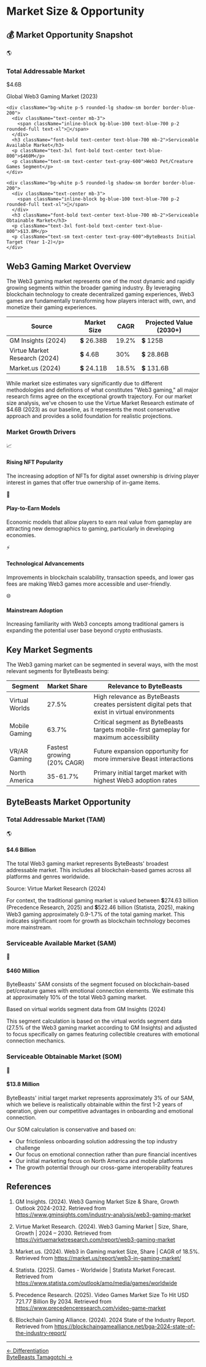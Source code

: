 # Market Size & Opportunity

<div className="bg-gradient-to-r from-blue-50 to-indigo-50 p-6 rounded-lg border border-blue-100 my-6">
  <h2 className="text-2xl font-bold text-blue-800 mb-3">💰 Market Opportunity Snapshot</h2>
  <div className="grid grid-cols-1 md:grid-cols-3 gap-6">
    <div className="bg-white p-5 rounded-lg shadow-sm border border-blue-200">
      <div className="text-center mb-3">
        <span className="inline-block bg-blue-100 text-blue-700 p-2 rounded-full text-xl">🌎</span>
      </div>
      <h3 className="font-bold text-center text-blue-700 mb-2">Total Addressable Market</h3>
      <p className="text-3xl font-bold text-center text-blue-800">$4.6B</p>
      <p className="text-sm text-center text-gray-600">Global Web3 Gaming Market (2023)</p>
    </div>
    
    <div className="bg-white p-5 rounded-lg shadow-sm border border-blue-200">
      <div className="text-center mb-3">
        <span className="inline-block bg-blue-100 text-blue-700 p-2 rounded-full text-xl">🎯</span>
      </div>
      <h3 className="font-bold text-center text-blue-700 mb-2">Serviceable Available Market</h3>
      <p className="text-3xl font-bold text-center text-blue-800">$460M</p>
      <p className="text-sm text-center text-gray-600">Web3 Pet/Creature Games Segment</p>
    </div>
    
    <div className="bg-white p-5 rounded-lg shadow-sm border border-blue-200">
      <div className="text-center mb-3">
        <span className="inline-block bg-blue-100 text-blue-700 p-2 rounded-full text-xl">🚀</span>
      </div>
      <h3 className="font-bold text-center text-blue-700 mb-2">Serviceable Obtainable Market</h3>
      <p className="text-3xl font-bold text-center text-blue-800">$13.8M</p>
      <p className="text-sm text-center text-gray-600">ByteBeasts Initial Target (Year 1-2)</p>
    </div>
  </div>
</div>

## Web3 Gaming Market Overview

The Web3 gaming market represents one of the most dynamic and rapidly growing segments within the broader gaming industry. By leveraging blockchain technology to create decentralized gaming experiences, Web3 games are fundamentally transforming how players interact with, own, and monetize their gaming experiences.

<table className="min-w-full bg-white border border-gray-200 my-6 text-black text-justify">
  <thead>
    <tr className="bg-gradient-to-r from-yellow-500 to-red-500 text-white">
      <th className="py-3 px-4 text-left">Source</th>
      <th className="py-3 px-4 text-left">Market Size</th>
      <th className="py-3 px-4 text-left">CAGR</th>
      <th className="py-3 px-4 text-left">Projected Value (2030+)</th>
    </tr>
  </thead>
  <tbody>
    <tr className="border-t border-gray-200">
      <td className="py-3 px-4 font-bold text-gray-700">GM Insights (2024)</td>
      <td className="py-3 px-4">💲 26.38B</td>
      <td className="py-3 px-4">19.2%</td>
      <td className="py-3 px-4">💲 125B</td>
    </tr>
    <tr className="border-t border-gray-200 bg-yellow-50">
      <td className="py-3 px-4 font-bold text-gray-700">Virtue Market Research (2024)</td>
      <td className="py-3 px-4">💲 4.6B</td>
      <td className="py-3 px-4">30%</td>
      <td className="py-3 px-4">💲 28.86B</td>
    </tr>
    <tr className="border-t border-gray-200">
      <td className="py-3 px-4 font-bold text-gray-700">Market.us (2024)</td>
      <td className="py-3 px-4">💲 24.11B</td>
      <td className="py-3 px-4">18.5%</td>
      <td className="py-3 px-4">💲 131.6B </td>
    </tr>
  </tbody>
</table>

While market size estimates vary significantly due to different methodologies and definitions of what constitutes "Web3 gaming," all major research firms agree on the exceptional growth trajectory. For our market size analysis, we've chosen to use the Virtue Market Research estimate of $4.6B (2023) as our baseline, as it represents the most conservative approach and provides a solid foundation for realistic projections.

### Market Growth Drivers

<div className="grid grid-cols-1 md:grid-cols-2 gap-4 my-6 text-black">
  <div className="bg-white p-4 rounded-lg shadow-sm border border-gray-200">
    <div className="flex items-start">
      <div className="bg-green-100 p-2 rounded-full mr-3">
        <span className="text-green-700 text-xl">📈</span>
      </div>
      <div>
        <h4 className="font-bold text-green-700">Rising NFT Popularity</h4>
        <p>The increasing adoption of NFTs for digital asset ownership is driving player interest in games that offer true ownership of in-game items.</p>
      </div>
    </div>
  </div>
  
  <div className="bg-white p-4 rounded-lg shadow-sm border border-gray-200">
    <div className="flex items-start">
      <div className="bg-green-100 p-2 rounded-full mr-3">
        <span className="text-green-700 text-xl">💸</span>
      </div>
      <div>
        <h4 className="font-bold text-green-700">Play-to-Earn Models</h4>
        <p>Economic models that allow players to earn real value from gameplay are attracting new demographics to gaming, particularly in developing economies.</p>
      </div>
    </div>
  </div>
  
  <div className="bg-white p-4 rounded-lg shadow-sm border border-gray-200">
    <div className="flex items-start">
      <div className="bg-green-100 p-2 rounded-full mr-3">
        <span className="text-green-700 text-xl">⚡</span>
      </div>
      <div>
        <h4 className="font-bold text-green-700">Technological Advancements</h4>
        <p>Improvements in blockchain scalability, transaction speeds, and lower gas fees are making Web3 games more accessible and user-friendly.</p>
      </div>
    </div>
  </div>
  
  <div className="bg-white p-4 rounded-lg shadow-sm border border-gray-200">
    <div className="flex items-start">
      <div className="bg-green-100 p-2 rounded-full mr-3">
        <span className="text-green-700 text-xl">🌐</span>
      </div>
      <div>
        <h4 className="font-bold text-green-700">Mainstream Adoption</h4>
        <p>Increasing familiarity with Web3 concepts among traditional gamers is expanding the potential user base beyond crypto enthusiasts.</p>
      </div>
    </div>
  </div>
</div>

## Key Market Segments

The Web3 gaming market can be segmented in several ways, with the most relevant segments for ByteBeasts being:

<div className="overflow-hidden rounded-lg border border-gray-200 my-6 text-black">
  <table className="min-w-full bg-white">
    <thead>
      <tr className="bg-gradient-to-r from-yellow-500 to-red-500 text-white">
        <th className="py-3 px-4 text-left">Segment</th>
        <th className="py-3 px-4 text-center">Market Share</th>
        <th className="py-3 px-4 text-left">Relevance to ByteBeasts</th>
      </tr>
    </thead>
    <tbody className="divide-y divide-gray-200">
      <tr>
        <td className="py-3 px-4 font-medium">Virtual Worlds</td>
        <td className="py-3 px-4 text-center">27.5%</td>
        <td className="py-3 px-4">High relevance as ByteBeasts creates persistent digital pets that exist in virtual environments</td>
      </tr>
      <tr>
        <td className="py-3 px-4 font-medium">Mobile Gaming</td>
        <td className="py-3 px-4 text-center">63.7%</td>
        <td className="py-3 px-4">Critical segment as ByteBeasts targets mobile-first gameplay for maximum accessibility</td>
      </tr>
      <tr>
        <td className="py-3 px-4 font-medium">VR/AR Gaming</td>
        <td className="py-3 px-4 text-center">Fastest growing (20% CAGR)</td>
        <td className="py-3 px-4">Future expansion opportunity for more immersive Beast interactions</td>
      </tr>
      <tr>
        <td className="py-3 px-4 font-medium">North America</td>
        <td className="py-3 px-4 text-center">35-61.7%</td>
        <td className="py-3 px-4">Primary initial target market with highest Web3 adoption rates</td>
      </tr>
    </tbody>
  </table>
</div>

## ByteBeasts Market Opportunity

### Total Addressable Market (TAM)

<div className="bg-white p-5 rounded-lg shadow-sm border border-gray-200 my-6 text-black">
  <div className="flex items-start">
    <div className="bg-blue-100 p-3 rounded-full mr-4 flex-shrink-0">
      <span className="text-blue-700 text-2xl">🌎</span>
    </div>
    <div>
      <h4 className="font-bold text-blue-700 text-xl mb-2">$4.6 Billion</h4>
      <p>The total Web3 gaming market represents ByteBeasts' broadest addressable market. This includes all blockchain-based games across all platforms and genres worldwide.</p>
      <p className="text-sm text-gray-600 mt-2">Source: Virtue Market Research (2024)</p>
    </div>
  </div>
</div>

For context, the traditional gaming market is valued between 💲274.63 billion (Precedence Research, 2025) and 💲522.46 billion (Statista, 2025), making Web3 gaming approximately 0.9-1.7% of the total gaming market. This indicates significant room for growth as blockchain technology becomes more mainstream.

### Serviceable Available Market (SAM)

<div className="bg-white p-5 rounded-lg shadow-sm border border-gray-200 my-6 text-black">
  <div className="flex items-start">
    <div className="bg-blue-100 p-3 rounded-full mr-4 flex-shrink-0">
      <span className="text-blue-700 text-2xl">🎯</span>
    </div>
    <div>
      <h4 className="font-bold text-blue-700 text-xl mb-2">$460 Million</h4>
      <p>ByteBeasts' SAM consists of the segment focused on blockchain-based pet/creature games with emotional connection elements. We estimate this at approximately 10% of the total Web3 gaming market.</p>
      <p className="text-sm text-gray-600 mt-2">Based on virtual worlds segment data from GM Insights (2024)</p>
    </div>
  </div>
</div>

This segment calculation is based on the virtual worlds segment data (27.5% of the Web3 gaming market according to GM Insights) and adjusted to focus specifically on games featuring collectible creatures with emotional connection mechanics.

### Serviceable Obtainable Market (SOM)

<div className="bg-white p-5 rounded-lg shadow-sm border border-gray-200 my-6 text-black">
  <div className="flex items-start">
    <div className="bg-blue-100 p-3 rounded-full mr-4 flex-shrink-0">
      <span className="text-blue-700 text-2xl">🚀</span>
    </div>
    <div>
      <h4 className="font-bold text-blue-700 text-xl mb-2">$13.8 Million</h4>
      <p>ByteBeasts' initial target market represents approximately 3% of our SAM, which we believe is realistically obtainable within the first 1-2 years of operation, given our competitive advantages in onboarding and emotional connection.</p>
    </div>
  </div>
</div>

Our SOM calculation is conservative and based on:
- Our frictionless onboarding solution addressing the top industry challenge
- Our focus on emotional connection rather than pure financial incentives
- Our initial marketing focus on North America and mobile platforms
- The growth potential through our cross-game interoperability features

## References

1. GM Insights. (2024). Web3 Gaming Market Size & Share, Growth Outlook 2024-2032. Retrieved from https://www.gminsights.com/industry-analysis/web3-gaming-market

2. Virtue Market Research. (2024). Web3 Gaming Market | Size, Share, Growth | 2024 – 2030. Retrieved from https://virtuemarketresearch.com/report/web3-gaming-market

3. Market.us. (2024). Web3 in Gaming market Size, Share | CAGR of 18.5%. Retrieved from https://market.us/report/web3-in-gaming-market/

4. Statista. (2025). Games - Worldwide | Statista Market Forecast. Retrieved from https://www.statista.com/outlook/amo/media/games/worldwide

5. Precedence Research. (2025). Video Games Market Size To Hit USD 721.77 Billion By 2034. Retrieved from https://www.precedenceresearch.com/video-game-market

6. Blockchain Gaming Alliance. (2024). 2024 State of the Industry Report. Retrieved from https://blockchaingamealliance.net/bga-2024-state-of-the-industry-report/

---

<div className="flex justify-between items-center mt-12 pt-6 border-t border-gray-200">
  <div>
    <a href="/Differentiation/differentiation" className="text-white-500 hover:text-blue-700">← Differentiation</a>
  </div>
  <div>
    <a href="/ByteBeastTamagotchi/bytebeast-tamagotchi" className="text-white-500 hover:text-blue-700">ByteBeasts Tamagotchi →</a>
  </div>
</div>
